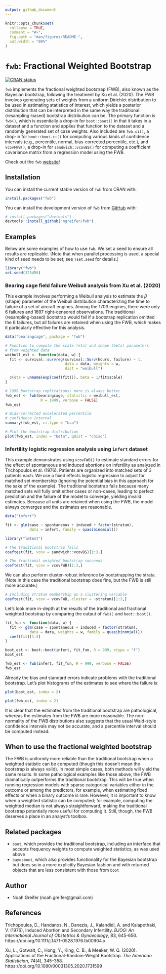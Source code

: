```yaml
---
output: github_document
---
```


<!-- README.md is generated from README.Rmd. Please edit that file -->

```r
knitr::opts_chunk$set(
  collapse = TRUE,
  comment = "#>",
  fig.path = "man/figures/README-",
  out.width = "80%"
)

```

# `fwb`: Fractional Weighted Bootstrap

<!-- badges: start -->
[![CRAN status](https://www.r-pkg.org/badges/version/fwb)](https://CRAN.R-project.org/package=fwb)
<!-- badges: end -->

`fwb` implements the fractional weighted bootstrap (FWB), also known as the Bayesian bootstrap, following the treatment by Xu et al. (2020). The FWB involves generating sets of weights from a uniform Dirichlet distribution to be used in estimating statistics of interest, which yields a posterior distribution that can be interpreted in the same way the traditional (resampling-based) bootstrap distribution can be. The primary function is `fwb()`, which is essentially a drop-in for `boot::boot()` in that it takes in a dataset and a function and applies that function to the dataset and a randomly generated set of case weights. Also included are `fwb.ci()`, a drop-in for `boot::boot.ci()` for computing various kinds of confidence intervals (e.g., percentile, normal, bias-corrected percentile, etc.), and `vcovFWB()`, a drop-in for `sandwich::vcovBS()` for computing a coefficient covariance matrix from a regression model using the FWB.

Check out the `fwb` [website](https://ngreifer.github.io/fwb/)!

## Installation

You can install the current stable version of `fwb` from CRAN with:

```r
install.packages("fwb")
```

You can install the development version of `fwb` from [GitHub](https://github.com/) with:

```r
# install.packages("devtools")
devtools::install_github("ngreifer/fwb")
```

## Examples

Below are some examples of how to use `fwb`. We set a seed to ensure all results are replicable. (Note that when parallel processing is used, a special kind of seed needs to be set; see `?set.seed` for details.)

```r
library("fwb")
set.seed(123456)
```

### Bearing cage field failure Weibull analysis from Xu et al. (2020)

This example involves performing a Weibull analysis to estimate the $\beta$ (shape) parameter of the Weibull distribution characterizing the time to failure of a set of aircraft engines. Among the 1703 engines, there were only 6 failures and 1697 right-censored observations. The traditional (resampling-based) bootstrap would fail if a bootstrap replication omitted the 6 failures, but all failures are retained when using the FWB, which makes it particularly effective for this analysis.

```r
data("bearingcage", package = "fwb")

# Function to compute the scale (eta) and shape (beta) parameters
# from weighted data
weibull_est <- function(data, w) {
  fit <- survival::survreg(survival::Surv(hours, failure) ~ 1,
                           data = data, weights = w,
                           dist = "weibull")

  c(eta = unname(exp(coef(fit))), beta = 1/fit$scale)
}

# 1999 bootstrap replications; more is always better
fwb_est <- fwb(bearingcage, statistic = weibull_est,
                R = 1999, verbose = FALSE)
fwb_est

# Bias-corrected accelerated percentile
# confidence interval
summary(fwb_est, ci.type = "bca")

# Plot the bootstrap distribution
plot(fwb_est, index = "beta", qdist = "chisq")
```

### Infertility logistic regression analysis using `infert` dataset

This example demonstrates using `vcovFWB()` to estimate standard errors for the effect of spontaneous and induced abortions on infertility as analyzed in Trichopoulos et al. (1976). Patients are organized into matched sets of 3 patients each. We use a fixed effects logistic regression to adjust for matched set membership (ignoring the potential bias in this approach for the sake of the example). The traditional bootstrap fails because many matched sets will fully omit either cases or non-cases, leading to perfect prediction and the failure of the model to converge, yielding invalid estimates. Because all units are retained when using the FWB, the model always converges and the estimates are reasonable.

```r
data("infert")

fit <- glm(case ~ spontaneous + induced + factor(stratum),
           data = infert, family = quasibinomial())

library("lmtest")

# The traditional bootstrap fails
coeftest(fit, vcov = sandwich::vcovBS)[1:3,]

# The fractional weighted bootstrap succeeds
coeftest(fit, vcov = vcovFWB)[1:3,]
```

We can also perform cluster-robust inference by bootstrapping the strata. (Note in this case the traditional bootstrap does fine, but the FWB is still more accurate.)

```r
# Including stratum membership as a clustering variable
coeftest(fit, vcov = vcovFWB, cluster = ~stratum)[1:3,]
```

Let's look more in-depth at the results of the traditional and fractional weighted bootstrap by comparing the output of `fwb()` and `boot::boot()`.

```r
fit_fun <- function(data, w) {
  fit <- glm(case ~ spontaneous + induced + factor(stratum),
           data = data, weights = w, family = quasibinomial())
  coef(fit)[1:3]
}

boot_est <- boot::boot(infert, fit_fun, R = 999, stype = "f")
boot_est

fwb_est <- fwb(infert, fit_fun, R = 999, verbose = FALSE)
fwb_est
```

Already the bias and standard errors indicate problems with the traditional bootstrap. Let's plot histograms of the estimates to see where the failure is:

```r
plot(boot_est, index = 2)
```

```r
plot(fwb_est, index = 2)
```

It is clear that the estimates from the traditional bootstrap are pathological, whereas the estimates from the FWB are more reasonable. The non-normality of the FWB distributions also suggests that the usual Wald-style confidence intervals may not be accurate, and a percentile interval should be computed instead.

## When to use the fractional weighted bootstrap

The FWB is uniformly more reliable than the traditional bootstrap when a weighted statistic can be computed (though this doesn't mean the bootstrap is always valid). In most simple cases, both methods will yield the same results. In some pathological examples like those above, the FWB dramatically outperforms the traditional bootstrap. This will be true when running regression models with sparse categorical variables either in the outcome or among the predictors, for example, when estimating fixed effects or when a binary outcome is rare. However, it is important to know when a weighted statistic can be computed; for example, computing the weighted median is not always straightforward, making the traditional bootstrap potentially more useful for computing it. Still, though, the FWB deserves a place in an analyst's toolbox.

## Related packages

* `boot`, which provides the traditional bootstrap, including an interface that accepts frequency weights to compute weighted statistics, as was used above
* `bayesboot`, which also provides functionality for the Bayesian bootstrap but does so in a more explicitly Bayesian fashion and with returned objects that are less consistent with those from `boot`

## Author

* Noah Greifer (noah.greifer\@gmail.com)

## References

Trichopoulos, D., Handanos, N., Danezis, J., Kalandidi, A. and Kalapothaki, V. (1976), Induced Abortion and Secondary Infertility. *BJOG: An International Journal of Obstetrics & Gynaecology*, 83, 645-650. https://doi.org/10.1111/j.1471-0528.1976.tb00904.x

Xu, L., Gotwalt, C., Hong, Y., King, C. B., & Meeker, W. Q. (2020). Applications of the Fractional-Random-Weight Bootstrap. *The American Statistician*, 74(4), 345–358. https://doi.org/10.1080/00031305.2020.1731599
